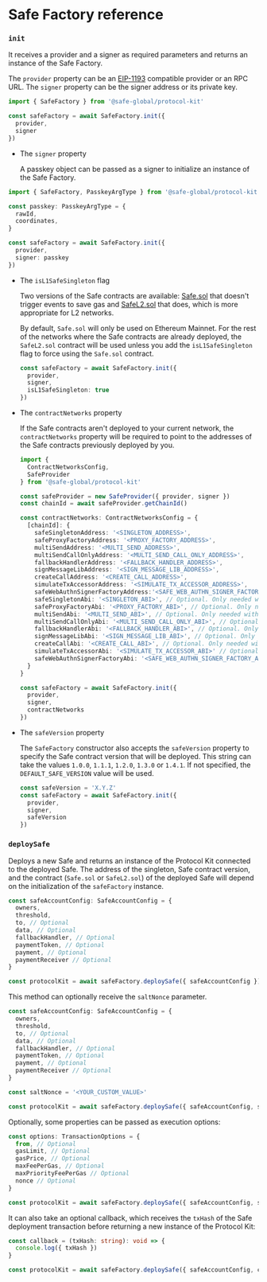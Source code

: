 
# Safe Factory reference

### `init`

It receives a provider and a signer as required parameters and returns an instance of the Safe Factory.

The `provider` property can be an [EIP-1193](https://eips.ethereum.org/EIPS/eip-1193) compatible provider or an RPC URL. The `signer` property can be the signer address or its private key.

```typescript
import { SafeFactory } from '@safe-global/protocol-kit'

const safeFactory = await SafeFactory.init({
  provider,
  signer
})
```

- The `signer` property

  A passkey object can be passed as a signer to initialize an instance of the Safe Factory.

```typescript
import { SafeFactory, PasskeyArgType } from '@safe-global/protocol-kit'

const passkey: PasskeyArgType = {
  rawId,
  coordinates,
}

const safeFactory = await SafeFactory.init({
  provider,
  signer: passkey
})
```


- The `isL1SafeSingleton` flag

  Two versions of the Safe contracts are available: [Safe.sol](https://github.com/safe-global/safe-contracts/blob/v1.4.1/contracts/Safe.sol) that doesn't trigger events to save gas and [SafeL2.sol](https://github.com/safe-global/safe-contracts/blob/v1.4.1/contracts/SafeL2.sol) that does, which is more appropriate for L2 networks.

  By default, `Safe.sol` will only be used on Ethereum Mainnet. For the rest of the networks where the Safe contracts are already deployed, the `SafeL2.sol` contract will be used unless you add the `isL1SafeSingleton` flag to force using the `Safe.sol` contract.

  ```typescript
  const safeFactory = await SafeFactory.init({
    provider,
    signer,
    isL1SafeSingleton: true
  })
  ```

- The `contractNetworks` property

  If the Safe contracts aren't deployed to your current network, the `contractNetworks` property will be required to point to the addresses of the Safe contracts previously deployed by you.

  ```typescript
  import {
    ContractNetworksConfig,
    SafeProvider
  } from '@safe-global/protocol-kit'

  const safeProvider = new SafeProvider({ provider, signer })
  const chainId = await safeProvider.getChainId()

  const contractNetworks: ContractNetworksConfig = {
    [chainId]: {
      safeSingletonAddress: '<SINGLETON_ADDRESS>',
      safeProxyFactoryAddress: '<PROXY_FACTORY_ADDRESS>',
      multiSendAddress: '<MULTI_SEND_ADDRESS>',
      multiSendCallOnlyAddress: '<MULTI_SEND_CALL_ONLY_ADDRESS>',
      fallbackHandlerAddress: '<FALLBACK_HANDLER_ADDRESS>',
      signMessageLibAddress: '<SIGN_MESSAGE_LIB_ADDRESS>',
      createCallAddress: '<CREATE_CALL_ADDRESS>',
      simulateTxAccessorAddress: '<SIMULATE_TX_ACCESSOR_ADDRESS>',
      safeWebAuthnSignerFactoryAddress:'<SAFE_WEB_AUTHN_SIGNER_FACTORY_ADDRESS>',
      safeSingletonAbi: '<SINGLETON_ABI>', // Optional. Only needed with web3.js
      safeProxyFactoryAbi: '<PROXY_FACTORY_ABI>', // Optional. Only needed with web3.js
      multiSendAbi: '<MULTI_SEND_ABI>', // Optional. Only needed with web3.js
      multiSendCallOnlyAbi: '<MULTI_SEND_CALL_ONLY_ABI>', // Optional. Only needed with web3.js
      fallbackHandlerAbi: '<FALLBACK_HANDLER_ABI>', // Optional. Only needed with web3.js
      signMessageLibAbi: '<SIGN_MESSAGE_LIB_ABI>', // Optional. Only needed with web3.js
      createCallAbi: '<CREATE_CALL_ABI>', // Optional. Only needed with web3.js
      simulateTxAccessorAbi: '<SIMULATE_TX_ACCESSOR_ABI>' // Optional. Only needed with web3.js
      safeWebAuthnSignerFactoryAbi: '<SAFE_WEB_AUTHN_SIGNER_FACTORY_ABI>' // Optional. Only needed with web3.js
    }
  }

  const safeFactory = await SafeFactory.init({
    provider,
    signer,
    contractNetworks
  })
  ```

- The `safeVersion` property

  The `SafeFactory` constructor also accepts the `safeVersion` property to specify the Safe contract version that will be deployed. This string can take the values `1.0.0`, `1.1.1`, `1.2.0`, `1.3.0` or `1.4.1`. If not specified, the `DEFAULT_SAFE_VERSION` value will be used.

  ```typescript
  const safeVersion = 'X.Y.Z'
  const safeFactory = await SafeFactory.init({
    provider,
    signer,
    safeVersion
  })
  ```

### `deploySafe`

Deploys a new Safe and returns an instance of the Protocol Kit connected to the deployed Safe. The address of the singleton, Safe contract version, and the contract (`Safe.sol` or `SafeL2.sol`) of the deployed Safe will depend on the initialization of the `safeFactory` instance.

```typescript
const safeAccountConfig: SafeAccountConfig = {
  owners,
  threshold,
  to, // Optional
  data, // Optional
  fallbackHandler, // Optional
  paymentToken, // Optional
  payment, // Optional
  paymentReceiver // Optional
}

const protocolKit = await safeFactory.deploySafe({ safeAccountConfig })
```

This method can optionally receive the `saltNonce` parameter.

```typescript
const safeAccountConfig: SafeAccountConfig = {
  owners,
  threshold,
  to, // Optional
  data, // Optional
  fallbackHandler, // Optional
  paymentToken, // Optional
  payment, // Optional
  paymentReceiver // Optional
}

const saltNonce = '<YOUR_CUSTOM_VALUE>'

const protocolKit = await safeFactory.deploySafe({ safeAccountConfig, saltNonce })
```

Optionally, some properties can be passed as execution options:

```typescript
const options: TransactionOptions = {
  from, // Optional
  gasLimit, // Optional
  gasPrice, // Optional
  maxFeePerGas, // Optional
  maxPriorityFeePerGas // Optional
  nonce // Optional
}
```

```typescript
const protocolKit = await safeFactory.deploySafe({ safeAccountConfig, safeDeploymentConfig, options })
```

It can also take an optional callback, which receives the `txHash` of the Safe deployment transaction before returning a new instance of the Protocol Kit:

```typescript
const callback = (txHash: string): void => {
  console.log({ txHash })
}

const protocolKit = await safeFactory.deploySafe({ safeAccountConfig, callback })
```
